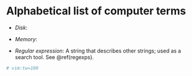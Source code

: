 # Alphabetical list of computer terms {#computer-terms}

- *Disk*:

- *Memory*:

- *Regular expression*: A string that describes other strings; used as a search tool. See
  \@ref(regexps).

```r
# vim:tw=100
```
